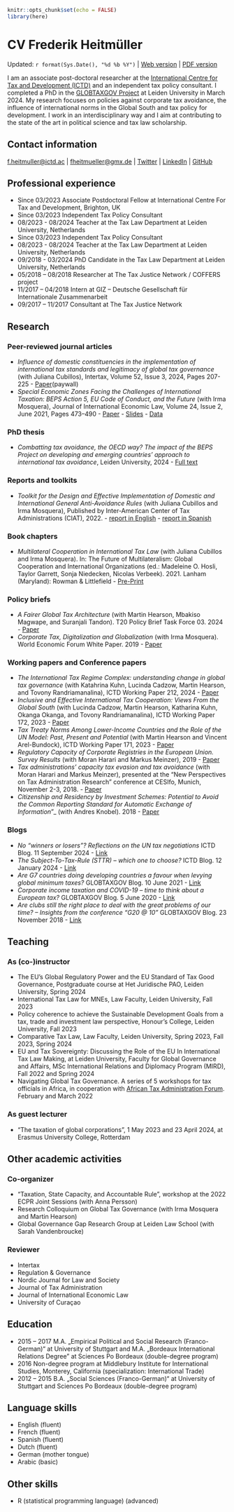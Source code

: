 

```r
knitr::opts_chunk$set(echo = FALSE)
library(here)

```

# CV Frederik Heitmüller
Updated: `r format(Sys.Date(), "%d %b %Y")` | [Web version](https://fheitmueller.github.io/cv/) | [PDF version](https://github.com/fheitmueller/cv/raw/master/cv_Heitmuller.pdf)

I am an associate post-doctoral researcher at the [International Centre for Tax and Development (ICTD)](https://www.ictd.ac/) and an independent tax policy consultant. I completed a PhD in the [GLOBTAXGOV Project](https://globtaxgov.weblog.leidenuniv.nl/) at Leiden University in March 2024. My research focuses on policies against corporate tax avoidance, the influence of international norms in the Global South and tax policy for development. I work in an interdisciplinary way and I aim at contributing to the state of the art in political science and tax law scholarship. 

## Contact information

[f.heitmuller@ictd.ac](mailto:f.heitmuller@ictd.ac) | [fheitmueller@gmx.de](mailto:fheitmueller@gmx.de) | [Twitter](https://twitter.com/HeitmuellerF) | [LinkedIn](https://www.linkedin.com/in/frederik-heitm%C3%BCller-6b041314a/) | [GitHub](https://github.com/fheitmueller) 

## Professional experience
* Since 03/2023 Associate Postdoctoral Fellow at International Centre For Tax and Development, Brighton, UK
* Since 03/2023 Independent Tax Policy Consultant
* 08/2023 - 08/2024 Teacher at the Tax Law Department at Leiden University, Netherlands
* Since 03/2023 Independent Tax Policy Consultant
* 08/2023 - 08/2024 Teacher at the Tax Law Department at Leiden University, Netherlands
* 09/2018 - 03/2024 PhD Candidate in the Tax Law Department at Leiden University, Netherlands
* 05/2018 – 08/2018	Researcher at The Tax Justice Network / COFFERS project
* 11/2017 – 04/2018 Intern at GIZ – Deutsche Gesellschaft für Internationale Zusammenarbeit
* 09/2017 – 11/2017	Consultant at The Tax Justice Network

## Research
### Peer-reviewed journal articles
* _Influence of domestic constituencies in the implementation of international tax standards and legitimacy of global tax governance_ (with Juliana Cubillos), Intertax, Volume 52, Issue 3, 2024, Pages 207-225 - [Paper](https://kluwerlawonline.com/journalarticle/Intertax/52.3/TAXI2024027)(paywall)
* _Special Economic Zones Facing the Challenges of International Taxation: BEPS Action 5, EU Code of Conduct, and the Future_ (with Irma Mosquera), Journal of International Economic Law, Volume 24, Issue 2, June 2021, Pages 473–490 - [Paper](https://doi.org/10.1093/jiel/jgab019) -  [Slides](http://globtaxgov.weblog.leidenuniv.nl/files/2020/10/Heitm%C3%BCller_Mosquera_SEZ_taxation.pdf) - [Data](https://github.com/fheitmueller/sez_beps)

### PhD thesis
* _Combatting tax avoidance, the OECD way? The impact of the BEPS Project on developing and emerging countries' approach to international tax avoidance_, Leiden University, 2024 - [Full text](https://hdl.handle.net/1887/3721806)

### Reports and toolkits

* _Toolkit for the Design and Effective Implementation of Domestic and International General Anti-Avoidance Rules_ (with Juliana Cubillos and Irma Mosquera), Published by Inter-American Center of Tax Administrations (CIAT), 2022. -  [report in English](https://biblioteca.ciat.org/opac/book/5804) - [report in Spanish](https://biblioteca.ciat.org/opac/book/5803)

### Book chapters

* _Multilateral Cooperation in International Tax Law_ (with Juliana Cubillos and Irma Mosquera). In: The Future of Multilateralism: Global Cooperation and International Organizations (ed.: Madeleine O. Hosli, Taylor Garrett, Sonja Niedecken, Nicolas Verbeek). 2021. Lanham (Maryland): Rowman & Littlefield -  [Pre-Print](http://globtaxgov.weblog.leidenuniv.nl/files/2021/08/Multilateral-Cooperation-in-International-Tax-Law.pdf)

### Policy briefs
* _A Fairer Global Tax Architecture_ (with Martin Hearson, Mbakiso Magwape, and Suranjali Tandon). T20 Policy Brief Task Force 03. 2024 - [Paper](https://t20brasil.org/media/documentos/arquivos/TF03_ST_04__A_Fairer_Global_Ta66e1ac3a7de94.pdf) 
*	_Corporate Tax, Digitalization and Globalization_ (with Irma Mosquera). World Economic Forum White Paper. 2019 - [Paper](http://www3.weforum.org/docs/WEF_Corporate_Tax_Digitalization_and_Globalization.pdf)

### Working papers and Conference papers
* _The International Tax Regime Complex: understanding change in global tax governance_ (with Katahrina Kuhn, Lucinda Cadzow, Martin Hearson, and Tovony Randriamanalina), ICTD Working Paper 212, 2024 - [Paper](https://www.ictd.ac/publication/international-tax-regime-complex-change-global-tax-governance/)
* _Inclusive and Effective International Tax Cooperation: Views From the Global South_ (with Lucinda Cadzow, Martin Hearson, Katharina Kuhn, Okanga Okanga, and Tovony Randriamanalina), ICTD Working Paper 172, 2023 - [Paper](https://www.ictd.ac/publication/inclusive-effective-international-tax-cooperation/)
* _Tax Treaty Norms Among Lower-Income Countries and the Role of the UN Model: Past, Present and Potential_ (with Martin Hearson and Vincent Arel-Bundock), ICTD Working Paper 171, 2023  - [Paper](https://www.ictd.ac/publication/tax-treaty-norms-among-lower-income-countries/)
*	_Regulatory Capacity of Corporate Registries in the European Union. Survey Results_ (with Moran Harari and Markus Meinzer), 2019 - [Paper](https://www.taxjustice.net/wp-content/uploads/2019/02/Administrative-capacity-of-corporate-registries-Tax-Justice-Network-Feb-2019.pdf)
*	_Tax administrations' capacity tax evasion and tax avoidance_ (with Moran Harari and Markus Meinzer), presented at the “New Perspectives on Tax Administration Research” conference at CESIfo, Munich, November 2-3, 2018. - [Paper](https://papers.ssrn.com/sol3/papers.cfm?abstract_id=3300589)
*	_Citizenship and Residency by Investment Schemes: Potential to Avoid the Common Reporting Standard for Automatic Exchange of Information_”_ (with Andres Knobel). 2018 - [Paper](https://papers.ssrn.com/sol3/papers.cfm?abstract_id=3144444)

### Blogs
* _No “winners or losers”? Reflections on the UN tax negotiations_ ICTD Blog. 11 September 2024 - [Link](https://www.ictd.ac/blog/no-winners-or-losers-reflections-on-the-un-tax-negotiations/)
* _The Subject-To-Tax-Rule (STTR) – which one to choose?_ ICTD Blog. 12 January 2024 - [Link](https://www.ictd.ac/blog/the-subject-to-tax-rule-sttr-which-one-to-choose/)
* _Are G7 countries doing developing countries a favour when levying global minimum taxes?_ GLOBTAXGOV Blog. 10 June 2021 - [Link](https://globtaxgov.weblog.leidenuniv.nl/2021/06/10/are-g7-countries-doing-developing-countries-a-favour-when-levying-global-minimum-taxes/)
* _Corporate income taxation and COVID-19 – time to think about a European tax?_ GLOBTAXGOV Blog. 5 June 2020 - [Link](https://globtaxgov.weblog.leidenuniv.nl/2020/06/05/corporate-income-taxation-and-covid-19-time-to-think-about-a-european-tax/)
* _Are clubs still the right place to deal with the great problems of our time? – Insights from the conference “G20 @ 10”_ GLOBTAXGOV Blog. 23 November 2018 - [Link](https://globtaxgov.weblog.leidenuniv.nl/2018/11/23/are-clubs-still-the-right-place-to-deal-with-the-great-problems-of-our-time-insights-from-the-conference-g20-10/)

## Teaching
### As (co-)instructor
* The EU’s Global Regulatory Power and the EU Standard of Tax Good Governance, Postgraduate course at Het Juridische PAO, Leiden University, Spring 2024
* International Tax Law for MNEs, Law Faculty, Leiden University, Fall 2023
* Policy coherence to achieve the Sustainable Development Goals from a tax, trade and investment law perspective, Honour's College, Leiden University, Fall 2023 
* Comparative Tax Law, Law Faculty, Leiden University, Spring 2023, Fall 2023, Spring 2024
* EU and Tax Sovereignty: Discussing the Role of the EU In International Tax Law Making, at Leiden University, Faculty for Global Governance and Affairs, MSc International Relations and Diplomacy Program (MIRD), Fall 2022 and Spring 2024
* Navigating Global Tax Governance. A series of 5 workshops for tax officials in Africa, in cooperation with [African Tax Administration Forum](www.ataftax.org/). February and March 2022

### As guest lecturer
* "The taxation of global corporations", 1 May 2023 and 23 April 2024, at Erasmus University College, Rotterdam

## Other academic activities
### Co-organizer 
* "Taxation, State Capacity, and Accountable Rule", workshop at the 2022 ECPR Joint Sessions (with Anna Persson)
* Research Colloquium on Global Tax Governance (with Irma Mosquera and Martin Hearson)
* Global Governance Gap Research Group at Leiden Law School (with Sarah Vandenbroucke)

### Reviewer
* Intertax
* Regulation & Governance
* Nordic Journal for Law and Society
* Journal of Tax Administration
* Journal of International Economic Law
* University of Curaçao

## Education
* 2015 – 2017 	M.A. „Empirical Political and Social Research (Franco-German)“ at University of Stuttgart and M.A. „Bordeaux International Relations Degree” at Sciences Po Bordeaux (double-degree program)
* 2016 Non-degree program at Middlebury Institute for International Studies, Monterey, California (specialization: International Trade)
* 2012 – 2015 	B.A. „Social Sciences (Franco-German)“ at University of Stuttgart and Sciences Po Bordeaux (double-degree program)

## Language skills
* English (fluent)
* French (fluent)
* Spanish (fluent)
* Dutch (fluent)
* German (mother tongue)
* Arabic (basic)

## Other skills
* R (statistical programming language) (advanced)





